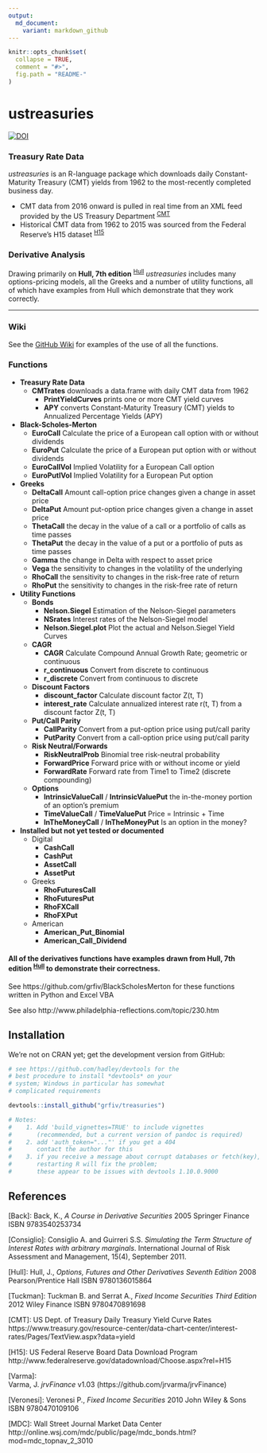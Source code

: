 ```yaml
---
output:
  md_document:
    variant: markdown_github
---
```


```r
knitr::opts_chunk$set(
  collapse = TRUE,
  comment = "#>",
  fig.path = "README-"
)
```
ustreasuries      
===============   

[![DOI](https://zenodo.org/badge/5738/grfiv/ustreasuries.svg)](https://zenodo.org/badge/latestdoi/5738/grfiv/ustreasuries)

### Treasury Rate Data   
*ustreasuries* is an R-language package which downloads daily Constant-Maturity Treasury (CMT) yields from 1962 to the most-recently completed business day.   

* CMT data from 2016 onward is pulled in real time from an XML feed provided by the US Treasury Department <sup>[CMT](#CMT)</sup>   
* Historical CMT data from 1962 to 2015 was sourced from the Federal Reserve's H15 dataset <sup>[H15](#H15)</sup>   

### Derivative Analysis   
Drawing primarily on **Hull, 7th edition** <sup>[Hull](#Hull)</sup> *ustreasuries* includes many options-pricing models, all the Greeks and a number of utility functions, all of which have examples from Hull which demonstrate that they work correctly.

--------------------------------------------------------------------------------

### Wiki
See the [GitHub Wiki](https://github.com/grfiv/ustreasuries/wiki) for examples of the use of all the functions.

### Functions

* **Treasury Rate Data**
    * **CMTrates** downloads a data.frame with daily CMT data from 1962
        * **PrintYieldCurves** prints one or more CMT yield curves
        * **APY** converts Constant-Maturity Treasury (CMT) yields to Annualized 
    Percentage Yields (APY)
* **Black-Scholes-Merton**
    * **EuroCall** Calculate the price of a European call option with or without dividends
    * **EuroPut** Calculate the price of a European put option with or without dividends
    * **EuroCallVol** Implied Volatility for a European Call option
    * **EuroPutlVol** Implied Volatility for a European Put option
* **Greeks**
    * **DeltaCall** Amount call-option price changes given a change in asset price
    * **DeltaPut** Amount put-option price changes given a change in asset price
    * **ThetaCall** the decay in the value of a call or a portfolio of calls as time passes
    * **ThetaPut** the decay in the value of a put or a portfolio of puts as time passes
    * **Gamma** the change in Delta with respect to asset price
    * **Vega** the sensitivity to changes in the volatility of the underlying
    * **RhoCall** the sensitivity to changes in the risk-free rate of return
    * **RhoPut** the sensitivity to changes in the risk-free rate of return
* **Utility Functions**
    * **Bonds**   
        * **Nelson.Siegel** Estimation of the Nelson-Siegel parameters
        * **NSrates** Interest rates of the Nelson-Siegel model
        * **Nelson.Siegel.plot** Plot the actual and Nelson.Siegel Yield Curves
    * **CAGR**
        * **CAGR** Calculate Compound Annual Growth Rate; geometric or continuous
        * **r_continuous** Convert from discrete to continuous
        * **r_discrete** Convert from continuous to discrete
    * **Discount Factors**
        * **discount_factor** Calculate discount factor Z(t, T)
        * **interest_rate** Calculate annualized interest rate r(t, T) from a discount factor Z(t, T)
    * **Put/Call Parity**
        * **CallParity** Convert from a put-option price using put/call parity
        * **PutParity** Convert from a call-option price using put/call parity
    * **Risk Neutral/Forwards**
        * **RiskNeutralProb** Binomial tree risk-neutral probability
        * **ForwardPrice** Forward price with or without income or yield
        * **ForwardRate** Forward rate from Time1 to Time2 (discrete compounding)
    * **Options**
        * **IntrinsicValueCall** / **IntrinsicValuePut** the in-the-money portion of an option's premium
        * **TimeValueCall** / **TimeValuePut** Price = Intrinsic + Time
        * **InTheMoneyCall** / **InTheMoneyPut** Is an option in the money?
* **Installed but not yet tested or documented**
    * Digital
        * **CashCall**
        * **CashPut**
        * **AssetCall**
        * **AssetPut**
    * Greeks
        * **RhoFuturesCall**
        * **RhoFuturesPut**
        * **RhoFXCall**
        * **RhoFXPut**
    * American
        * **American_Put_Binomial**
        * **American_Call_Dividend**
    
    
    
    
#### All of the derivatives functions have examples drawn from  **Hull, 7th edition** <sup>[Hull](#Hull)</sup> to demonstrate their correctness.
    
See https://github.com/grfiv/BlackScholesMerton for these functions written in Python and Excel VBA   

See also http://www.philadelphia-reflections.com/topic/230.htm

## Installation

We're not on CRAN yet; get the development version from GitHub:

```R
# see https://github.com/hadley/devtools for the
# best procedure to install *devtools* on your
# system; Windows in particular has somewhat
# complicated requirements

devtools::install_github("grfiv/treasuries")

# Notes: 
#    1. Add 'build_vignettes=TRUE' to include vignettes 
#       (recommended, but a current version of pandoc is required)
#    2. add 'auth_token="..."' if you get a 404
#       contact the author for this
#    3. if you receive a message about corrupt databases or fetch(key), 
#       restarting R will fix the problem;
#       these appear to be issues with devtools 1.10.0.9000
```

## References

<a name="Back">[Back]</a>:
Back, K., *A Course in Derivative Securities* 2005 Springer Finance ISBN 9783540253734 

<a name="Consiglio">[Consiglio]</a>:
Consiglio A. and Guirreri S.S. *Simulating the Term Structure of Interest Rates with
  arbitrary marginals*. International Journal of Risk Assessment and Management, 15(4),
  September 2011.

<a name="Hull">[Hull]</a>:
Hull, J., *Options, Futures and Other Derivatives Seventh Edition* 2008 Pearson/Prentice Hall ISBN 9780136015864   

<a name="Tuckman">[Tuckman]</a>:
Tuckman B. and Serrat A., *Fixed Income Securities Third Edition* 2012 Wiley Finance ISBN 9780470891698   

<a name="CMT">[CMT]</a>:
US Dept. of Treasury Daily Treasury Yield Curve Rates   
https://www.treasury.gov/resource-center/data-chart-center/interest-rates/Pages/TextView.aspx?data=yield   

<a name="H15">[H15]</a>:
US Federal Reserve Board Data Download Program   
http://www.federalreserve.gov/datadownload/Choose.aspx?rel=H15   

<a name="Varma">[Varma]</a>:   
Varma, J. *jrvFinance* v1.03 (https://github.com/jrvarma/jrvFinance)

<a name="Veronesi">[Veronesi]</a>:
Veronesi P., *Fixed Income Securities* 2010 John Wiley & Sons ISBN 9780470109106

<a name="MDC">[MDC]</a>:
Wall Street Journal Market Data Center   
http://online.wsj.com/mdc/public/page/mdc_bonds.html?mod=mdc_topnav_2_3010





